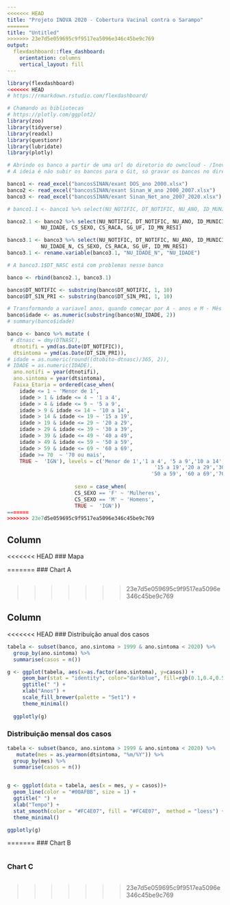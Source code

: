 ```yaml
---
<<<<<<< HEAD
title: "Projeto INOVA 2020 - Cobertura Vacinal contra o Sarampo"
=======
title: "Untitled"
>>>>>>> 23e7d5e059695c9f9517ea5096e346c45be9c769
output: 
  flexdashboard::flex_dashboard:
    orientation: columns
    vertical_layout: fill
---
```


```r
library(flexdashboard)
<<<<<<< HEAD
# https://rmarkdown.rstudio.com/flexdashboard/
```

```r
# Chamando as bibliotecas
# https://plotly.com/ggplot2/
library(zoo)
library(tidyverse)
library(readxl)
library(questionr)
library(lubridate)
library(plotly)
```

```r
# Abrindo os banco a partir de uma url do diretorio do owncloud - /Inova FIOCRUZ/INOVA Sarampo 2020/bancos/SINAN
# A ideia é não subir os bancos para o Git, só gravar os bancos no diretório local bancosSINAN

banco1 <- read_excel("bancosSINAN/exant DOS_ano 2000.xlsx")
banco2 <- read_excel("bancosSINAN/exant Sinan_W_ano 2000_2007.xlsx")
banco3 <- read_excel("bancosSINAN/exant Sinan_Net_ano_2007_2020.xlsx")

```

```r
# banco1.1 <- banco1 %>% select(NU_NOTIFIC, DT_NOTIFIC, NU_ANO, ID_MUNICIP, DT_SIN_PRI, DT_NASC, NU_IDADE_N, CS_SEXO, CS_GESTANT, CS_RACA, CS_ESCOL, SG_UF, ID_MN_RESI)

banco2.1 <- banco2 %>% select(NU_NOTIFIC, DT_NOTIFIC, NU_ANO, ID_MUNICIP, DT_SIN_PRI, 
           NU_IDADE, CS_SEXO, CS_RACA, SG_UF, ID_MN_RESI)

banco3.1 <- banco3 %>% select(NU_NOTIFIC, DT_NOTIFIC, NU_ANO, ID_MUNICIP, DT_SIN_PRI, 
           NU_IDADE_N, CS_SEXO, CS_RACA, SG_UF, ID_MN_RESI)
banco3.1 <- rename.variable(banco3.1, "NU_IDADE_N", "NU_IDADE")

# A banco3.1$DT_NASC está com problemas nesse banco

banco <- rbind(banco2.1, banco3.1)

banco$DT_NOTIFIC <- substring(banco$DT_NOTIFIC, 1, 10)
banco$DT_SIN_PRI <- substring(banco$DT_SIN_PRI, 1, 10)

# Transformando a variavel anos, quando começar por A - anos e M - Mês
banco$idade <- as.numeric(substring(banco$NU_IDADE, 2))
# summary(banco$idade)

```


```r
banco <- banco %>% mutate (
 # dtnasc = dmy(DTNASC),
  dtnotifi = ymd(as.Date(DT_NOTIFIC)),
  dtsintoma = ymd(as.Date(DT_SIN_PRI)),
# idade = as.numeric(round((dtobito-dtnasc)/365, 2)),
# IDADE = as.numeric(IDADE),
  ano.notifi = year(dtnotifi),
  ano.sintoma = year(dtsintoma),
  Faixa_Etaria = ordered(case_when(
    idade <= 1 ~ 'Menor de 1',
    idade > 1 & idade <= 4 ~ '1 a 4',
    idade > 4 & idade <= 9 ~ '5 a 9',
    idade > 9 & idade <= 14 ~ '10 a 14',
    idade > 14 & idade <= 19 ~ '15 a 19',
    idade > 19 & idade <= 29 ~ '20 a 29',
    idade > 29 & idade <= 39 ~ '30 a 39',
    idade > 39 & idade <= 49 ~ '40 a 49',
    idade > 49 & idade <= 59 ~ '50 a 59',
    idade > 59 & idade <= 69 ~ '60 a 69',
    idade >= 70  ~ '70 ou mais',
    TRUE ~  'IGN'), levels = c('Menor de 1','1 a 4', '5 a 9','10 a 14',
                                                '15 a 19','20 a 29','30 a 39','40 a 49',
                                               '50 a 59', '60 a 69','70 ou mais')),
  
                      sexo = case_when(
                      CS_SEXO == 'F' ~ 'Mulheres',
                      CS_SEXO == 'M' ~ 'Homens',
                      TRUE ~  'IGN'))
=======
>>>>>>> 23e7d5e059695c9f9517ea5096e346c45be9c769
```

Column {data-width=650}
-----------------------------------------------------------------------

<<<<<<< HEAD
### Mapa

=======
### Chart A

```r

```
>>>>>>> 23e7d5e059695c9f9517ea5096e346c45be9c769

Column {data-width=350}
-----------------------------------------------------------------------

<<<<<<< HEAD
### Distribuição anual dos casos

```r
tabela <- subset(banco, ano.sintoma > 1999 & ano.sintoma < 2020) %>%
  group_by(ano.sintoma) %>%
  summarise(casos = n())

g <- ggplot(tabela, aes(x=as.factor(ano.sintoma), y=casos)) + 
     geom_bar(stat = "identity", color="darkblue", fill=rgb(0.1,0.4,0.5,0.7) ) + 
     ggtitle(" ") +
     xlab("Anos") +
     scale_fill_brewer(palette = "Set1") +
     theme_minimal()
  
  ggplotly(g)
```

### Distribuição mensal dos casos

```r

tabela <- subset(banco, ano.sintoma > 1999 & ano.sintoma < 2020) %>%
   mutate(mes = as.yearmon(dtsintoma, "%m/%Y")) %>%
  group_by(mes) %>%
  summarise(casos = n())


g <- ggplot(data = tabela, aes(x = mes, y = casos))+
  geom_line(color = "#00AFBB", size = 1) + 
  ggtitle(" ") +
  xlab("Tempo") +
  stat_smooth(color = "#FC4E07", fill = "#FC4E07",  method = "loess") + 
  theme_minimal()

ggplotly(g)
```



=======
### Chart B

```r

```

### Chart C

```r

```

>>>>>>> 23e7d5e059695c9f9517ea5096e346c45be9c769
